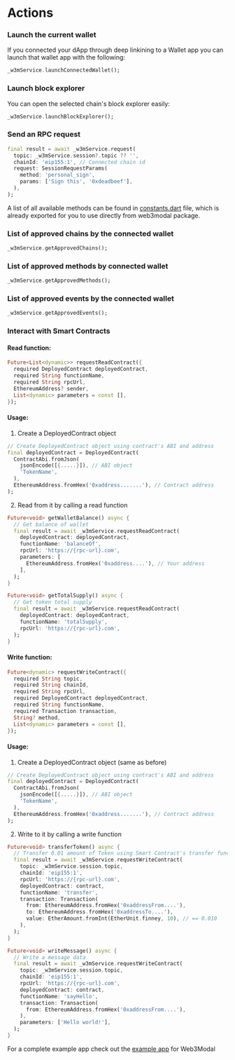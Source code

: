 # Actions

### Launch the current wallet

If you connected your dApp through deep linkining to a Wallet app you can launch that wallet app with the following:

```dart
_w3mService.launchConnectedWallet();
```

### Launch block explorer

You can open the selected chain's block explorer easily:

```dart
_w3mService.launchBlockExplorer();
```

### Send an RPC request

```dart
final result = await _w3mService.request(
  topic: _w3mService.session?.topic ?? '',
  chainId: 'eip155:1', // Connected chain id
  request: SessionRequestParams(
    method: 'personal_sign',
    params: ['Sign this', '0xdeadbeef'],
  ),
);
```

A list of all available methods can be found in [constants.dart](https://github.com/WalletConnect/ReownFlutterV2/blob/master/lib/apis/utils/constants.dart#L70) file, which is already exported for you to use directly from web3modal package.

### List of approved chains by the connected wallet

```dart
_w3mService.getApprovedChains();
```

### List of approved methods by connected wallet

```dart
_w3mService.getApprovedMethods();
```

### List of approved events by the connected wallet

```dart
_w3mService.getApprovedEvents();
```

### Interact with Smart Contracts

#### Read function:

```dart
Future<List<dynamic>> requestReadContract({
  required DeployedContract deployedContract,
  required String functionName,
  required String rpcUrl,
  EthereumAddress? sender,
  List<dynamic> parameters = const [],
});
```

#### Usage:

1. Create a DeployedContract object

```dart
// Create DeployedContract object using contract's ABI and address
final deployedContract = DeployedContract(
  ContractAbi.fromJson(
    jsonEncode([{.....}]), // ABI object
    'TokenName',
  ),
  EthereumAddress.fromHex('0xaddress.......'), // Contract address
);
```

2. Read from it by calling a read function

```dart
Future<void> getWalletBalance() async {
  // Get balance of wallet
  final result = await _w3mService.requestReadContract(
    deployedContract: deployedContract,
    functionName: 'balanceOf',
    rpcUrl: 'https://{rpc-url}.com',
    parameters: [
      EthereumAddress.fromHex('0xaddress....'), // Your address
    ],
  );
}

Future<void> getTotalSupply() async {
  // Get token total supply
  final result = await _w3mService.requestReadContract(
    deployedContract: deployedContract,
    functionName: 'totalSupply',
    rpcUrl: 'https://{rpc-url}.com',
  );
}
```

#### Write function:

```dart
Future<dynamic> requestWriteContract({
  required String topic,
  required String chainId,
  required String rpcUrl,
  required DeployedContract deployedContract,
  required String functionName,
  required Transaction transaction,
  String? method,
  List<dynamic> parameters = const [],
});
```

#### Usage:

1. Create a DeployedContract object (same as before)

```dart
// Create DeployedContract object using contract's ABI and address
final deployedContract = DeployedContract(
  ContractAbi.fromJson(
    jsonEncode([{.....}]), // ABI object
    'TokenName',
  ),
  EthereumAddress.fromHex('0xaddress.......'), // Contract address
);
```

2. Write to it by calling a write function

```dart
Future<void> transferToken() async {
  // Transfer 0.01 amount of Token using Smart Contract's transfer function
  final result = await _w3mService.requestWriteContract(
    topic: _w3mService.session.topic,
    chainId: 'eip155:1',
    rpcUrl: 'https://{rpc-url}.com',
    deployedContract: contract,
    functionName: 'transfer',
    transaction: Transaction(
      from: EthereumAddress.fromHex('0xaddressFrom....'),
      to: EthereumAddress.fromHex('0xaddressTo....'),
      value: EtherAmount.fromInt(EtherUnit.finney, 10), // == 0.010
    ),
  );
}

Future<void> writeMessage() async {
  // Write a message data
  final result = await _w3mService.requestWriteContract(
    topic: _w3mService.session.topic,
    chainId: 'eip155:1',
    rpcUrl: 'https://{rpc-url}.com',
    deployedContract: contract,
    functionName: 'sayHello',
    transaction: Transaction(
      from: EthereumAddress.fromHex('0xaddressFrom....'),
    ),
    parameters: ['Hello world!'],
  );
}
```

For a complete example app check out the [example app](https://github.com/WalletConnect/Web3ModalFlutter/blob/master/example/lib/utils/crypto/eip155.dart#L297) for Web3Modal
